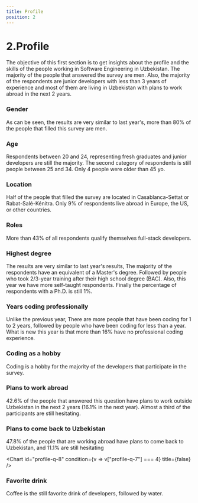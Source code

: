 ```yaml
---
title: Profile
position: 2
---
```


# 2.Profile

The objective of this first section is to get insights about the profile and the skills of the people working in Software Engineering in Uzbekistan. The majority of the people that answered the survey are men. Also, the majority of the respondents are junior developers with less than 3 years of experience and most of them are living in Uzbekistan with plans to work abroad in the next 2 years.

### Gender

As can be seen, the results are very similar to last year's, more than 80% of the people that filled this survey are men.

<Chart id="profile-q-0" pie title={false} />

### Age

Respondents between 20 and 24, representing fresh graduates and junior developers are still the majority. The second category of respondents is still people between 25 and 34. Only 4 people were older than 45 yo.

<Chart id="profile-q-1" title={false} />

### Location

Half of the people that filled the survey are located in Casablanca-Settat or Rabat-Salé-Kénitra. Only 9% of respondents live abroad in Europe, the US, or other countries.

<Chart id="profile-q-2" title={false} />

### Roles

More than 43% of all respondents qualify themselves full-stack developers.

<Chart id="profile-q-3" title={false} />

### Highest degree

The results are very similar to last year's results, The majority of the respondents have an equivalent of a Master's degree. Followed by people who took 2/3-year training after their high school degree (BAC). Also, this year we have more self-taught respondents. Finally the percentage of respondents with a Ph.D. is still 1%.

<Chart id="profile-q-4" pie title={false} />

### Years coding professionally

Unlike the previous year, There are more people that have been coding for 1 to 2 years, followed by people who have been coding for less than a year. What is new this year is that more than 16% have no professional coding experience.

<Chart id="profile-q-5" title={false} />

### Coding as a hobby

Coding is a hobby for the majority of the developers that participate in the survey.

<Chart id="profile-q-6" title={false} />

### Plans to work abroad

42.6% of the people that answered this question have plans to work outside Uzbekistan in the next 2 years (16.1% in the next year). Almost a third of the participants are still hesitating.

<Chart id="profile-q-7" title={false} />

### Plans to come back to Uzbekistan

47.8% of the people that are working abroad have plans to come back to Uzbekistan, and 11.1% are still hesitating

<Chart id="profile-q-8" condition={v => v["profile-q-7"] === 4} title={false} />

### Favorite drink

Coffee is the still favorite drink of developers, followed by water.

<Chart id="profile-q-9" title={false} />

